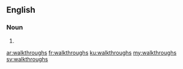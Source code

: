 ==English==

===Noun===
{{head|en|plural}}

# {{plural of|walkthrough|lang=en|nocat=1}}

[[ar:walkthroughs]]
[[fr:walkthroughs]]
[[ku:walkthroughs]]
[[my:walkthroughs]]
[[sv:walkthroughs]]